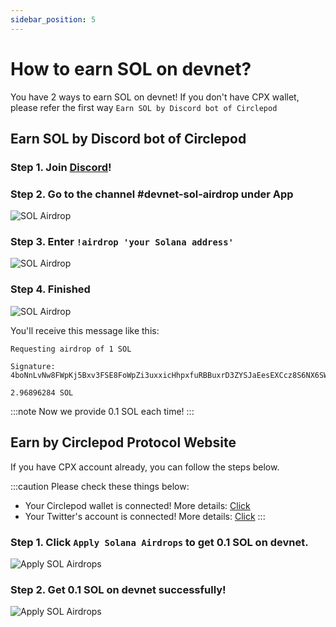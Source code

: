 ```yaml
---
sidebar_position: 5
---
```


# How to earn SOL on devnet?

You have 2 ways to earn SOL on devnet!
If you don't have CPX wallet, please refer the first way `Earn SOL by Discord bot of Circlepod`

## Earn SOL by Discord bot of Circlepod

### Step 1. Join [Discord](https://discord.gg/D2pNA2e6Dw)!

### Step 2. Go to the channel #devnet-sol-airdrop under **App**

![SOL Airdrop](/img/wallet/discord.png)

### Step 3. Enter `!airdrop 'your Solana address'`

![SOL Airdrop](/img/wallet/enter-address.png)

### Step 4. Finished

![SOL Airdrop](/img/wallet/sol-airdrop.png)

You'll receive this message like this: 

```
Requesting airdrop of 1 SOL

Signature: 4boNnLvNw8FWpKj5Bxv3FSE8FoWpZi3uxxicHhpxfuRBBuxrD3ZYSJaEesEXCcz8S6NX6SWdJJFNuvsHNVfyRy8N

2.96896284 SOL
```
:::note
Now we provide 0.1 SOL each time!
:::

## Earn by Circlepod Protocol Website

If you have CPX account already, you can follow the steps below.

:::caution Please check these things below:

- Your Circlepod wallet is connected! More details: [Click](/docs/wallet/connect-wallet)
- Your Twitter's account is connected! More details: [Click](/docs/wallet/connect-twitter)
:::

### Step 1. Click `Apply Solana Airdrops` to get 0.1 SOL on devnet.

![Apply SOL Airdrops](/img/wallet/get-sol.png)

### Step 2. Get 0.1 SOL on devnet successfully!

![Apply SOL Airdrops](/img/wallet/sol-succesfully.png)
